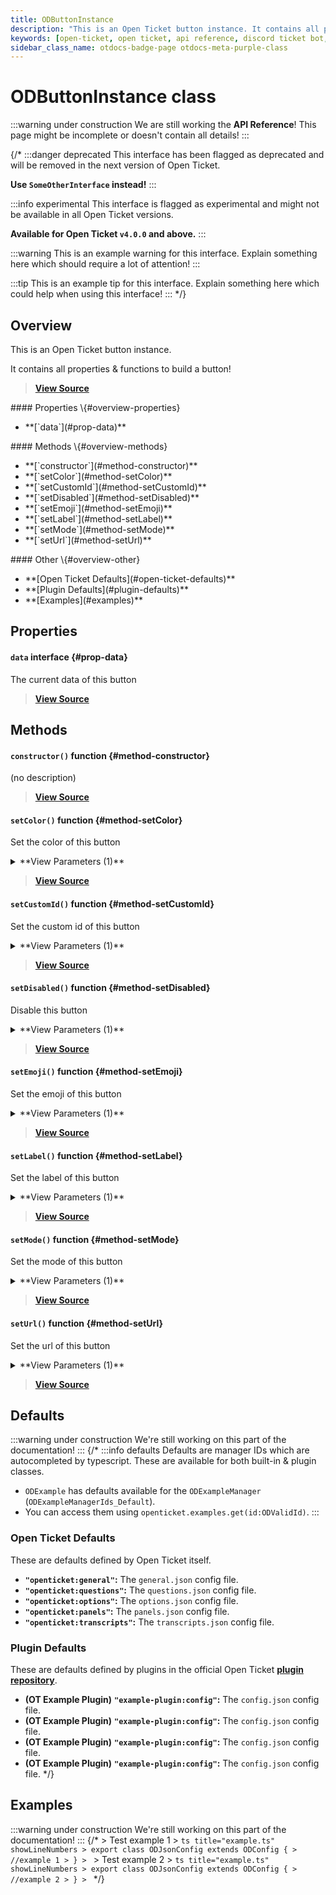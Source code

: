 ```yaml
---
title: ODButtonInstance
description: "This is an Open Ticket button instance. It contains all properties & functions to build a button!"
keywords: [open-ticket, open ticket, api reference, discord ticket bot, class]
sidebar_class_name: otdocs-badge-page otdocs-meta-purple-class
---
```

<head>
    <link rel="apple-touch-icon" href="/img/logo_vertical.png"/>
</head>

# ODButtonInstance <M color="purple">class</M>

:::warning under construction
We are still working the **API Reference**! This page might be incomplete or doesn't contain all details!
:::

{/*
:::danger deprecated
This interface has been flagged as deprecated and will be removed in the next version of Open Ticket.

**Use `SomeOtherInterface` instead!**
:::

:::info experimental
This interface is flagged as experimental and might not be available in all Open Ticket versions.

**Available for Open Ticket `v4.0.0` and above.**
:::

:::warning
This is an example warning for this interface. Explain something here which should require a lot of attention!
:::

:::tip
This is an example tip for this interface. Explain something here which could help when using this interface!
:::
*/}

## Overview
This is an Open Ticket button instance.

It contains all properties & functions to build a button!

> [**View Source**](https://otgithub.dj-dj.be/tree/main/src/core/api/modules/builder.ts#L154)

<FlexHorizontal>
<div style={{width:"30%"}} className="otdocs-flex-mobile-width">
    #### Properties \{#overview-properties}
    <ul>
        <li>**[`data`](#prop-data)**</li>
    </ul>
</div>
<div style={{width:"30%"}} className="otdocs-flex-mobile-width">
    #### Methods \{#overview-methods}
    <ul>
        <li>**[`constructor`](#method-constructor)**</li>
        <li>**[`setColor`](#method-setColor)**</li>
        <li>**[`setCustomId`](#method-setCustomId)**</li>
        <li>**[`setDisabled`](#method-setDisabled)**</li>
        <li>**[`setEmoji`](#method-setEmoji)**</li>
        <li>**[`setLabel`](#method-setLabel)**</li>
        <li>**[`setMode`](#method-setMode)**</li>
        <li>**[`setUrl`](#method-setUrl)**</li>
    </ul>
</div>
<div style={{width:"30%"}} className="otdocs-flex-mobile-width">
    #### Other \{#overview-other}
    <ul>
        <li>**[Open Ticket Defaults](#open-ticket-defaults)**</li>
        <li>**[Plugin Defaults](#plugin-defaults)**</li>
        <li>**[Examples](#examples)**</li>
    </ul>
</div>
</FlexHorizontal>

## Properties
<Divider></Divider>
#### `data` <M color="gray">interface</M> <ApiBlock><ApiUrl url="interface:ODButtonData" label="api.ODButtonData"/></ApiBlock> \{#prop-data}
The current data of this button

> [**View Source**](https://otgithub.dj-dj.be/tree/main/src/core/api/modules/builder.ts#L156)

<Divider></Divider>

## Methods
<Divider></Divider>
#### `constructor()` <M color="orange">function</M> <ApiBlock><ApiUrl url="class:ODButtonInstance" label="api.ODButtonInstance"/></ApiBlock> \{#method-constructor}
(no description)



> [**View Source**](https://otgithub.dj-dj.be)

<Divider></Divider>
#### `setColor()` <M color="orange">function</M> <ApiBlock><ApiUrl url="class:ODButtonInstance" label="api.ODButtonInstance"/></ApiBlock> \{#method-setColor}
Set the color of this button

<details>
<summary>**View Parameters (1)**</summary>
- **`color`:** <M color="brown">type</M> <ApiBlock><ApiUrl url="js:null" label="null"/>|<ApiUrl url="type:ODValidButtonColor" label="api.ODValidButtonColor"/></ApiBlock> - Parameter Description Lorem Ipsum.
</details>

> [**View Source**](https://otgithub.dj-dj.be/tree/main/src/core/api/modules/builder.ts#L182)

<Divider></Divider>
#### `setCustomId()` <M color="orange">function</M> <ApiBlock><ApiUrl url="class:ODButtonInstance" label="api.ODButtonInstance"/></ApiBlock> \{#method-setCustomId}
Set the custom id of this button

<details>
<summary>**View Parameters (1)**</summary>
- **`id`:** <M color="blue">string</M> <ApiBlock><ApiUrl url="js:string" label="string"/></ApiBlock> - Parameter Description Lorem Ipsum.
</details>

> [**View Source**](https://otgithub.dj-dj.be/tree/main/src/core/api/modules/builder.ts#L167)

<Divider></Divider>
#### `setDisabled()` <M color="orange">function</M> <ApiBlock><ApiUrl url="class:ODButtonInstance" label="api.ODButtonInstance"/></ApiBlock> \{#method-setDisabled}
Disable this button

<details>
<summary>**View Parameters (1)**</summary>
- **`disabled`:** <M color="red">boolean</M> <ApiBlock><ApiUrl url="js:boolean" label="boolean"/></ApiBlock> - Parameter Description Lorem Ipsum.
</details>

> [**View Source**](https://otgithub.dj-dj.be/tree/main/src/core/api/modules/builder.ts#L197)

<Divider></Divider>
#### `setEmoji()` <M color="orange">function</M> <ApiBlock><ApiUrl url="class:ODButtonInstance" label="api.ODButtonInstance"/></ApiBlock> \{#method-setEmoji}
Set the emoji of this button

<details>
<summary>**View Parameters (1)**</summary>
- **`emoji`:** <M color="brown">type</M> <ApiBlock><ApiUrl url="js:null" label="null"/>|<ApiUrl url="js:string" label="string"/></ApiBlock> - Parameter Description Lorem Ipsum.
</details>

> [**View Source**](https://otgithub.dj-dj.be/tree/main/src/core/api/modules/builder.ts#L192)

<Divider></Divider>
#### `setLabel()` <M color="orange">function</M> <ApiBlock><ApiUrl url="class:ODButtonInstance" label="api.ODButtonInstance"/></ApiBlock> \{#method-setLabel}
Set the label of this button

<details>
<summary>**View Parameters (1)**</summary>
- **`label`:** <M color="brown">type</M> <ApiBlock><ApiUrl url="js:null" label="null"/>|<ApiUrl url="js:string" label="string"/></ApiBlock> - Parameter Description Lorem Ipsum.
</details>

> [**View Source**](https://otgithub.dj-dj.be/tree/main/src/core/api/modules/builder.ts#L187)

<Divider></Divider>
#### `setMode()` <M color="orange">function</M> <ApiBlock><ApiUrl url="class:ODButtonInstance" label="api.ODButtonInstance"/></ApiBlock> \{#method-setMode}
Set the mode of this button

<details>
<summary>**View Parameters (1)**</summary>
- **`mode`:** <M color="brown">type</M> <ApiBlock>"button"|"url"</ApiBlock> - Parameter Description Lorem Ipsum.
</details>

> [**View Source**](https://otgithub.dj-dj.be/tree/main/src/core/api/modules/builder.ts#L172)

<Divider></Divider>
#### `setUrl()` <M color="orange">function</M> <ApiBlock><ApiUrl url="class:ODButtonInstance" label="api.ODButtonInstance"/></ApiBlock> \{#method-setUrl}
Set the url of this button

<details>
<summary>**View Parameters (1)**</summary>
- **`url`:** <M color="brown">type</M> <ApiBlock><ApiUrl url="js:null" label="null"/>|<ApiUrl url="js:string" label="string"/></ApiBlock> - Parameter Description Lorem Ipsum.
</details>

> [**View Source**](https://otgithub.dj-dj.be/tree/main/src/core/api/modules/builder.ts#L177)

<Divider></Divider>

## Defaults
:::warning under construction
We're still working on this part of the documentation!
:::
{/*
:::info defaults
Defaults are manager IDs which are autocompleted by typescript. These are available for both built-in & plugin classes.
- `ODExample` has defaults available for the `ODExampleManager` (`ODExampleManagerIds_Default`).
- You can access them using `openticket.examples.get(id:ODValidId)`.
:::

### Open Ticket Defaults
These are defaults defined by Open Ticket itself.
- **`"openticket:general"`:** The `general.json` config file.
- **`"openticket:questions"`:** The `questions.json` config file.
- **`"openticket:options"`:** The `options.json` config file.
- **`"openticket:panels"`:** The `panels.json` config file.
- **`"openticket:transcripts"`:** The `transcripts.json` config file.

### Plugin Defaults
These are defaults defined by plugins in the official Open Ticket [**plugin repository**](https://odplugins.dj-dj.be/tree/main/open-ticket).
- <C color="blue">**(OT Example Plugin)**</C> **`"example-plugin:config"`:** The `config.json` config file.
- <C color="blue">**(OT Example Plugin)**</C> **`"example-plugin:config"`:** The `config.json` config file.
- <C color="blue">**(OT Example Plugin)**</C> **`"example-plugin:config"`:** The `config.json` config file.
- <C color="blue">**(OT Example Plugin)**</C> **`"example-plugin:config"`:** The `config.json` config file.
*/}

## Examples
:::warning under construction
We're still working on this part of the documentation!
:::
{/*
<Tabs>
    <TabItem value="First Example">
    > Test example 1
    > ```ts title="example.ts" showLineNumbers
    > export class ODJsonConfig extends ODConfig {
    >     //example 1
    > }
    > ```
    </TabItem>
    <TabItem value="Second Example">
    > Test example 2
    > ```ts title="example.ts" showLineNumbers
    > export class ODJsonConfig extends ODConfig {
    >     //example 2
    > }
    > ```
    </TabItem>
</Tabs>
*/}
